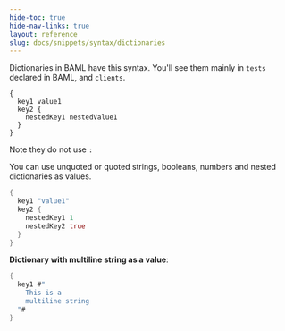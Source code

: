 ```yaml
---
hide-toc: true
hide-nav-links: true
layout: reference
slug: docs/snippets/syntax/dictionaries
---
```


Dictionaries in BAML have this syntax. You'll see them mainly in `tests` declared in BAML, and `clients`.

```baml BAML
{
  key1 value1
  key2 {
    nestedKey1 nestedValue1
  }
}
```
Note they do not use `:`

You can use unquoted or quoted strings, booleans, numbers and nested dictionaries as values.

```rust BAML
{
  key1 "value1"
  key2 {
    nestedKey1 1
    nestedKey2 true
  }
}
```

**Dictionary with multiline string as a value**:

```rust BAML
{
  key1 #"
    This is a 
    multiline string
  "#
}
```